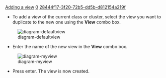 [[Property:title|Adding a view]]
[[Property:weight|0]]
[[Property:uuid|28444f17-3f20-72b5-dd5b-d812154a219f]]
* To add a view of the current class or cluster, select the view you want to duplicate to the new one using the '''View''' combo box. <br/>
[[Image:diagram-defaultview]]  
* Enter the name of the new view in the '''View''' combo box. <br/>
[[Image:diagram-myview]]  
* Press enter. The view is now created.

